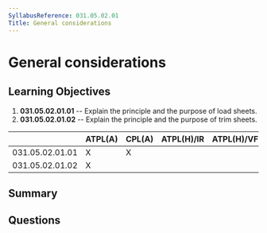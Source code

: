 ```yaml
---
SyllabusReference: 031.05.02.01
Title: General considerations
---
```


# General considerations

## Learning Objectives

1.  **031.05.02.01.01** -- Explain the principle and the purpose of load sheets.
2.  **031.05.02.01.02** -- Explain the principle and the purpose of trim sheets.

|                 | ATPL(A) | CPL(A) | ATPL(H)/IR | ATPL(H)/VFR | CPL(H) | IR | CBIR(A) |
| --------------- | ------- | ------ | ---------- | ----------- | ------ | -- | ------- |
| 031.05.02.01.01 | X       | X      |            |             |        |    |         |
| 031.05.02.01.02 | X       |        |            |             |        |    |         |

## Summary

## Questions
